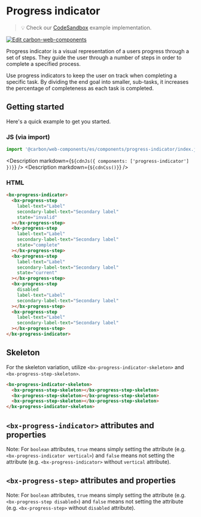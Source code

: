 
# Progress indicator

> 💡 Check our
> [CodeSandbox](https://codesandbox.io/s/github/carbon-design-system/carbon-for-ibm-dotcom/tree/main/packages/carbon-web-components/examples/codesandbox/basic/components/progress-indicator)
> example implementation.

[![Edit carbon-web-components](https://codesandbox.io/static/img/play-codesandbox.svg)](https://codesandbox.io/s/github/carbon-design-system/carbon-for-ibm-dotcom/tree/main/packages/carbon-web-components/examples/codesandbox/basic/components/progress-indicator)

Progress indicator is a visual representation of a users progress through a set
of steps. They guide the user through a number of steps in order to complete a
specified process.

Use progress indicators to keep the user on track when completing a specific
task. By dividing the end goal into smaller, sub-tasks, it increases the
percentage of completeness as each task is completed.

## Getting started

Here's a quick example to get you started.

### JS (via import)

```javascript
import '@carbon/web-components/es/components/progress-indicator/index.js';
```

<Description markdown={`${cdnJs({ components: ['progress-indicator'] })}`} />
<Description markdown={`${cdnCss()}`} />

### HTML

```html
<bx-progress-indicator>
  <bx-progress-step
    label-text="Label"
    secondary-label-text="Secondary label"
    state="invalid"
  ></bx-progress-step>
  <bx-progress-step
    label-text="Label"
    secondary-label-text="Secondary label"
    state="complete"
  ></bx-progress-step>
  <bx-progress-step
    label-text="Label"
    secondary-label-text="Secondary label"
    state="current"
  ></bx-progress-step>
  <bx-progress-step
    disabled
    label-text="Label"
    secondary-label-text="Secondary label"
  ></bx-progress-step>
  <bx-progress-step
    label-text="Label"
    secondary-label-text="Secondary label"
  ></bx-progress-step>
</bx-progress-indicator>
```

## Skeleton

For the skeleton variation, utilize `<bx-progress-indicator-skeleton>` and
`<bx-progress-step-skeleton>`.

```html
<bx-progress-indicator-skeleton>
  <bx-progress-step-skeleton></bx-progress-step-skeleton>
  <bx-progress-step-skeleton></bx-progress-step-skeleton>
  <bx-progress-step-skeleton></bx-progress-step-skeleton>
</bx-progress-indicator-skeleton>
```

## `<bx-progress-indicator>` attributes and properties

Note: For `boolean` attributes, `true` means simply setting the attribute (e.g.
`<bx-progress-indicator vertical>`) and `false` means not setting the attribute
(e.g. `<bx-progress-indicator>` without `vertical` attribute).

<Props of="bx-progress-indicator" />

## `<bx-progress-step>` attributes and properties

Note: For `boolean` attributes, `true` means simply setting the attribute (e.g.
`<bx-progress-step disabled>`) and `false` means not setting the attribute (e.g.
`<bx-progress-step>` without `disabled` attribute).

<Props of="bx-progress-step" />
